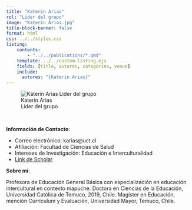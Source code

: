 ```yaml
---
title: "Katerin Arias"
rol: "Lider del grupo"
image: "Katerin Arias.jpg"
title-block-banner: false
format: html
css: ../../styles.css
listing:
    contents:
        - "../../publications/*.qmd"
    template: ../../custom-listing.ejs
    fields: [title, autores, categories, venue]
    include:
      autores: "{Katerin Arias}"
---
```


::: {.profile-image}
![Katerin Arias<br> Lider del grupo](Katerin Arias.jpg "Katerin Arias")
:::
<br>

**Información de Contacto**:

- Correo electrónico: karias@uct.cl
- Afiliación: Facultad de Ciencias de Salud
- Intereses de Investigación: Educación e Interculturalidad
- [Link de Scholar](https://scholar.google.com/citations?user=16Ms6dQAAAAJ&hl=en&oi=ao)

**Sobre mí**:

Profesora de Educación General Básica con especialización en educación intercultural en contexto mapuche. Doctora en Ciencias de la Educación, Universidad Católica de Temuco, 2019, Chile. Magíster en Educación, mención Currículum y Evaluación, Universidad Mayor, Temuco, Chile.
